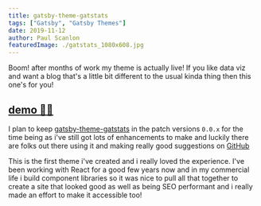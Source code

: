 ```yaml
---
title: gatsby-theme-gatstats
tags: ["Gatsby", "Gatsby Themes"]
date: 2019-11-12
author: Paul Scanlon
featuredImage: ./gatstats_1080x608.jpg
---
```


Boom! after months of work my theme is actually live! If you like data viz and want a blog that's a little bit different to the usual kinda thing then this one's for you!

## [demo 🤷‍♂️](https://gatsby-theme-gatstats.netlify.com/)

I plan to keep [gatsby-theme-gatstats](https://gatsby-theme-gatstats.netlify.com/) in the patch versions `0.0.x` for the time being as i've still got lots of enhancements to make and luckily there are folks out there using it and making really good suggestions on [GitHub](https://github.com/PaulieScanlon/gatsby-theme-gatstats/issues)

This is the first theme i've created and i really loved the experience. I've been working with React for a good few years now and in my commercial life i build component libraries so it was nice to pull all that together to create a site that looked good as well as being SEO performant and i really made an effort to make it accessible too!
